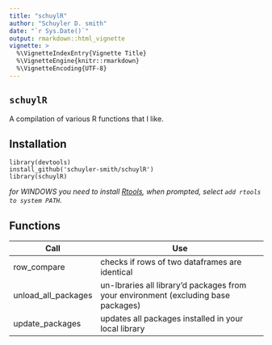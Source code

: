 ```yaml
---
title: "schuylR"
author: "Schuyler D. smith"
date: "`r Sys.Date()`"
output: rmarkdown::html_vignette
vignette: >
  %\VignetteIndexEntry{Vignette Title}
  %\VignetteEngine{knitr::rmarkdown}
  %\VignetteEncoding{UTF-8}
---
```



## `schuylR`

A compilation of various R functions that I like.

## Installation

```
library(devtools)
install_github('schuyler-smith/schuylR')
library(schuylR)
```

*for WINDOWS you need to install <a href="https://cran.r-project.org/bin/windows/Rtools/" target="_blank" >Rtools</a>, when prompted, select `add rtools to system PATH`.*

## Functions

Call			 | Use
---------------- | ------------------------------------------------
row_compare      | checks if rows of two dataframes are identical
unload_all_packages | un-lbraries all library'd packages from your environment (excluding base packages)
update_packages | updates all packages installed in your local library

